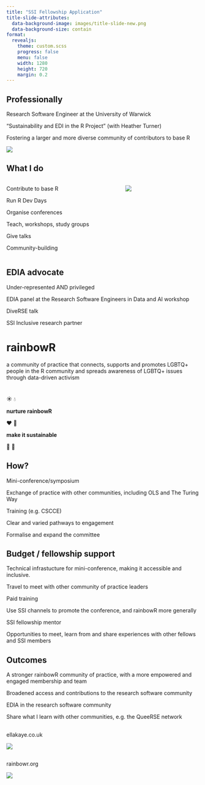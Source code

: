 ```yaml
---
title: "SSI Fellowship Application"
title-slide-attributes:
  data-background-image: images/title-slide-new.png
  data-background-size: contain
format: 
  revealjs:
    theme: custom.scss
    progress: false
    menu: false
    width: 1280
    height: 720
    margin: 0.2
---
```


## Professionally {.inverse .smaller80}

[Research Software Engineer at the University of Warwick]{.blue}

["Sustainability and EDI in the R Project" (with Heather Turner)]{.orange}

[Fostering a larger and more diverse community of contributors to base R]{.green}

![](images/r_sprint_group_friday.jpeg)

## What I do {.inverse}

::::{.columns}
:::{.column width="60%"}
[Contribute to base R]{.green}

[Run R Dev Days]{.blue}

[Organise conferences]{.pink}

[Teach, workshops, study groups]{.red}

[Give talks]{.orange}

[Community-building]{.yellow}
:::

:::{.column width="40%"}
![](images/ella-hanne-useR-2024.jpg)
:::
::::

## EDIA advocate {.inverse}

[Under-represented AND privileged]{.green}

[EDIA panel at the Research Software Engineers in Data and AI workshop]{.pink}

[DiveRSE talk]{.red}

[SSI Inclusive research partner]{.blue}

# [rainbowR]{.yellow} {.inverse .larger150}

a [community of practice]{.green} that
[connects]{.red}, [supports]{.orange} and [promotes]{.yellow} [LGBTQ+]{.pink} people in the [R community]{.blue} and spreads awareness of [LGBTQ+]{.pink} issues through [data-driven activism]{.green}

# {.inverse .center .center-h .larger200}

☀️ 💧

[**nurture rainbowR**]{.orange} 

❤️ 👯

[**make it sustainable**]{.green}

🌈 🌷


## How? {.inverse}

[Mini-conference/symposium]{.blue}

[Exchange of practice with other communities, including OLS and The Turing Way]{.green}

[Training (e.g. CSCCE)]{.red}

[Clear and varied pathways to engagement]{.orange}

[Formalise and expand the committee]{.pink}


## Budget / fellowship support {.inverse}

[Technical infrastucture for mini-conference, making it accessible and inclusive.]{.red}

[Travel to meet with other community of practice leaders]{.orange}

[Paid training]{.yellow}

[Use SSI channels to promote the conference, and rainbowR more generally]{.green}

[SSI fellowship mentor]{.blue}

[Opportunities to meet, learn from and share experiences with other fellows and SSI members]{.pink}

## Outcomes {.inverse}

[A stronger rainbowR community of practice, with a more empowered and engaged membership and team]{.green}

[Broadened access and contributions to the research software community]{.orange}

[EDIA in the research software community]{.blue}

[Share what I learn with other communities, e.g. the QueeRSE network]{.red}

## {.center-h .inverse}

[ellakaye.co.uk]{.larger200 .yellow}

![](images/ellakaye-homepage.png)

## {.center-h .inverse}

[rainbowr.org]{.larger200 .yellow}

![](images/rainbowR-hex.svg)


